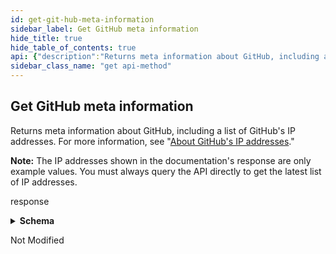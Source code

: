 ```yaml
---
id: get-git-hub-meta-information
sidebar_label: Get GitHub meta information
hide_title: true
hide_table_of_contents: true
api: {"description":"Returns meta information about GitHub, including a list of GitHub's IP addresses. For more information, see \"[About GitHub's IP addresses](https://help.github.com/articles/about-github-s-ip-addresses/).\"\n\n**Note:** The IP addresses shown in the documentation's response are only example values. You must always query the API directly to get the latest list of IP addresses.","externalDocs":{"description":"API method documentation","url":"https://docs.github.com/rest/reference/meta/#get-github-meta-information"},"operationId":"meta/get","parameters":[],"responses":{"200":{"content":{"application/json":{"examples":{"default":{"value":{"actions":["13.64.0.0/16","13.65.0.0/16"],"api":["192.30.252.0/22","185.199.108.0/22"],"git":["192.30.252.0/22"],"hooks":["192.30.252.0/22"],"importer":["54.158.161.132","54.226.70.38"],"pages":["192.30.252.153/32","192.30.252.154/32"],"ssh_key_fingerprints":{"SHA256_DSA":"br9IjFspm1vxR3iA35FWE+4VTyz1hYVLIE2t1/CeyWQ","SHA256_RSA":"nThbg6kXUpJWGl7E1IGOCspRomTxdCARLviKw6E5SY8"},"verifiable_password_authentication":true,"web":["192.30.252.0/22","185.199.108.0/22"]}}},"schema":{"description":"Api Overview","properties":{"actions":{"example":["13.64.0.0/16","13.65.0.0/16"],"items":{"type":"string"},"type":"array"},"api":{"example":["127.0.0.1/32"],"items":{"type":"string"},"type":"array"},"git":{"example":["127.0.0.1/32"],"items":{"type":"string"},"type":"array"},"hooks":{"example":["127.0.0.1/32"],"items":{"type":"string"},"type":"array"},"importer":{"example":["54.158.161.132","54.226.70.38"],"items":{"type":"string"},"type":"array"},"pages":{"example":["192.30.252.153/32","192.30.252.154/32"],"items":{"type":"string"},"type":"array"},"ssh_key_fingerprints":{"properties":{"SHA256_DSA":{"type":"string"},"SHA256_RSA":{"type":"string"}},"type":"object"},"verifiable_password_authentication":{"example":true,"type":"boolean"},"web":{"example":["127.0.0.1/32"],"items":{"type":"string"},"type":"array"}},"required":["verifiable_password_authentication"],"title":"Api Overview","type":"object"}}},"description":"response"},"304":{"description":"Not Modified"}},"tags":["meta"],"x-github":{"category":"meta","enabledForGitHubApps":true,"githubCloudOnly":false,"previews":[],"subcategory":null},"method":"get","path":"/meta","servers":[{"url":"https://api.github.com"}],"info":{"contact":{"name":"Support","url":"https://support.github.com/contact"},"description":"GitHub's v3 REST API.","license":{"name":"MIT","url":"https://spdx.org/licenses/MIT"},"termsOfService":"https://docs.github.com/articles/github-terms-of-service","title":"GitHub v3 REST API","version":"1.1.4","x-apisguru-categories":["collaboration","developer_tools"],"x-logo":{"url":"https://twitter.com/github/profile_image?size=original"},"x-origin":[{"format":"openapi","url":"https://raw.githubusercontent.com/github/rest-api-description/main/descriptions/api.github.com/api.github.com.json","version":"3.0"}],"x-providerName":"github.com"},"postman":{"name":"Get GitHub meta information","description":{"content":"Returns meta information about GitHub, including a list of GitHub's IP addresses. For more information, see \"[About GitHub's IP addresses](https://help.github.com/articles/about-github-s-ip-addresses/).\"\n\n**Note:** The IP addresses shown in the documentation's response are only example values. You must always query the API directly to get the latest list of IP addresses.","type":"text/plain"},"url":{"path":["meta"],"host":["{{baseUrl}}"],"query":[],"variable":[]},"header":[{"key":"Accept","value":"application/json"}],"method":"GET"}}
sidebar_class_name: "get api-method"
---
```



## Get GitHub meta information



Returns meta information about GitHub, including a list of GitHub&#39;s IP addresses. For more information, see &quot;[About GitHub&#39;s IP addresses](https://help.github.com/articles/about-github-s-ip-addresses/).&quot;

**Note:** The IP addresses shown in the documentation&#39;s response are only example values. You must always query the API directly to get the latest list of IP addresses.

<div><ApiTabs><TabItem label={"200"} value={"200"}><div>

response

</div><div><details style={{}}><summary style={{"textAlign":"left"}}><strong>Schema</strong></summary><div style={{"textAlign":"left","marginLeft":"1rem"}}></div><ul style={{"marginLeft":"1rem"}}><SchemaItem collapsible={false} name={"actions"} required={false} schemaDescription={undefined} schemaName={"string[]"} qualifierMessage={undefined}></SchemaItem><SchemaItem collapsible={false} name={"api"} required={false} schemaDescription={undefined} schemaName={"string[]"} qualifierMessage={undefined}></SchemaItem><SchemaItem collapsible={false} name={"git"} required={false} schemaDescription={undefined} schemaName={"string[]"} qualifierMessage={undefined}></SchemaItem><SchemaItem collapsible={false} name={"hooks"} required={false} schemaDescription={undefined} schemaName={"string[]"} qualifierMessage={undefined}></SchemaItem><SchemaItem collapsible={false} name={"importer"} required={false} schemaDescription={undefined} schemaName={"string[]"} qualifierMessage={undefined}></SchemaItem><SchemaItem collapsible={false} name={"pages"} required={false} schemaDescription={undefined} schemaName={"string[]"} qualifierMessage={undefined}></SchemaItem><SchemaItem collapsible={true} className={"schemaItem"}><details style={{}}><summary style={{}}><strong>ssh_key_fingerprints</strong><span style={{"opacity":"0.6"}}> object</span></summary><div style={{"marginLeft":"1rem"}}><ul><SchemaItem collapsible={false} name={"SHA256_DSA"} required={false} schemaDescription={undefined} schemaName={"string"} qualifierMessage={undefined}></SchemaItem><SchemaItem collapsible={false} name={"SHA256_RSA"} required={false} schemaDescription={undefined} schemaName={"string"} qualifierMessage={undefined}></SchemaItem></ul></div></details></SchemaItem><SchemaItem collapsible={false} name={"verifiable_password_authentication"} required={true} schemaDescription={undefined} schemaName={"boolean"} qualifierMessage={undefined}></SchemaItem><SchemaItem collapsible={false} name={"web"} required={false} schemaDescription={undefined} schemaName={"string[]"} qualifierMessage={undefined}></SchemaItem></ul></details></div></TabItem><TabItem label={"304"} value={"304"}><div>

Not Modified

</div><div></div></TabItem></ApiTabs></div>
      